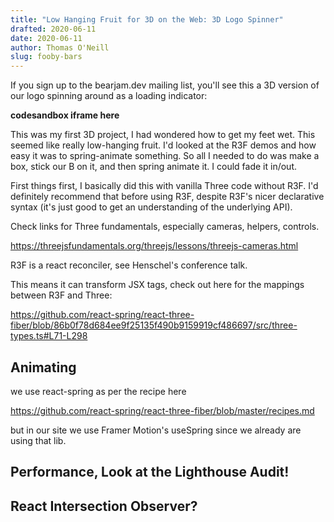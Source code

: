 ```yaml
---
title: "Low Hanging Fruit for 3D on the Web: 3D Logo Spinner"
drafted: 2020-06-11
date: 2020-06-11
author: Thomas O'Neill
slug: fooby-bars
---
```


If you sign up to the bearjam.dev mailing list, you'll see this a 3D version of
our logo spinning around as a loading indicator:

**codesandbox iframe here**

This was my first 3D project, I had wondered how to get my feet wet. This seemed
like really low-hanging fruit. I'd looked at the R3F demos and how easy it was
to spring-animate something. So all I needed to do was make a box, stick our B
on it, and then spring animate it. I could fade it in/out.

First things first, I basically did this with vanilla Three code without R3F.
I'd definitely recommend that before using R3F, despite R3F's nicer declarative
syntax (it's just good to get an understanding of the underlying API).

Check links for Three fundamentals, especially cameras, helpers, controls.

https://threejsfundamentals.org/threejs/lessons/threejs-cameras.html

R3F is a react reconciler, see Henschel's conference talk.

This means it can transform JSX tags, check out here for the mappings between
R3F and Three:

https://github.com/react-spring/react-three-fiber/blob/86b0f78d684ee9f25135f490b9159919cf486697/src/three-types.ts#L71-L298

## Animating

we use react-spring as per the recipe here

https://github.com/react-spring/react-three-fiber/blob/master/recipes.md

but in our site we use Framer Motion's useSpring since we already are using that
lib.

## Performance, Look at the Lighthouse Audit!

## React Intersection Observer?
